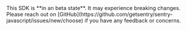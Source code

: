 <Alert level="warning">
  This SDK is **in an beta state**. It may experience breaking changes. Please reach out on
  [GitHub](https://github.com/getsentry/sentry-javascript/issues/new/choose) if you have any feedback or concerns.
</Alert>
